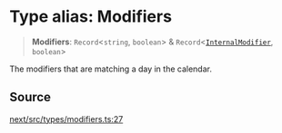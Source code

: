 # Type alias: Modifiers

> **Modifiers**: `Record`\<`string`, `boolean`\> & `Record`\<[`InternalModifier`](/api/next/type-aliases/InternalModifier.mdx), `boolean`\>

The modifiers that are matching a day in the calendar.

## Source

[next/src/types/modifiers.ts:27](https://github.com/gpbl/react-day-picker/blob/6515ed496/next/src/types/modifiers.ts#L27)
